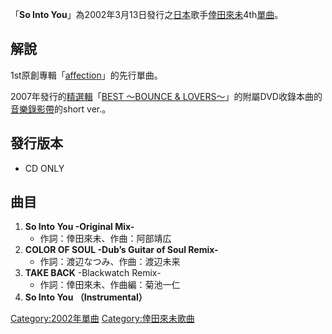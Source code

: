 {{Infobox Single|
  Name        = So Into You|
  Type        =  |
  Artist      = [[倖田來未|倖田來未]] |
  Released    = 2002年3月13日  |
  Recorded    = |
  Genre       = [[J-POP|J-POP]] |
  Length      = |
  Label       = [[rhythm_zone|rhythm zone]] |
  Producer    = |
  Chart position        = *週間最高位50位 （[[Oricon|Oricon]]）|
  Certification         = |
Last single  = '''[[COLOR_OF_SOUL|COLOR OF SOUL]]''' <br /> （2002年）|
This single  = '''So Into You''' <br /> （2002年） |
Next single  ='''[[love_across_the_ocean|love across the ocean]]'''<br /> （2003年） |
}}
「'''So Into You'''」為2002年3月13日發行之[[日本|日本]]歌手[[倖田來未|倖田來未]]4th[[單曲|單曲]]。

== 解說 ==
1st原創專輯「[[affection|affection]]」的先行單曲。

2007年發行的[[精選輯|精選輯]]「[[BEST_〜BOUNCE_&_LOVERS〜|BEST 〜BOUNCE & LOVERS〜]]」的附屬DVD收錄本曲的[[音樂錄影帶|音樂錄影帶]]的short ver.。

==發行版本==
*CD ONLY

== 曲目 ==
#'''So Into You -Original Mix-'''
#* 作詞：倖田來未、作曲：阿部靖広
#'''COLOR OF SOUL -Dub’s Guitar of Soul Remix-'''
#* 作詞：渡辺なつみ、作曲：渡辺未来
#'''TAKE BACK''' -Blackwatch Remix-
#* 作詞：倖田來未、作曲編：菊池一仁
#'''So Into You （Instrumental）'''


{{倖田來未}}

{{Single-stub}}


[[Category:2002年單曲|Category:2002年單曲]]
[[Category:倖田來未歌曲|Category:倖田來未歌曲]]